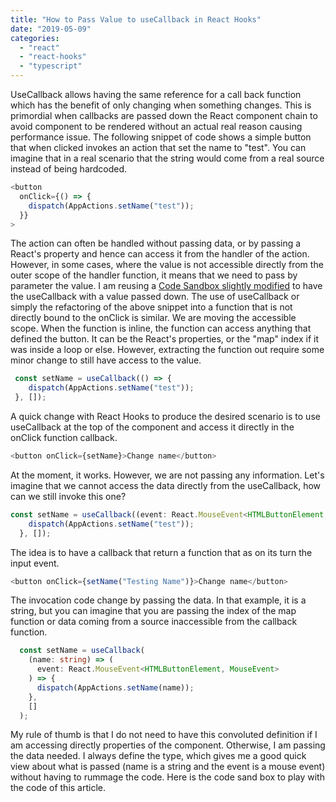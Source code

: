 ```yaml
---
title: "How to Pass Value to useCallback in React Hooks"
date: "2019-05-09"
categories: 
  - "react"
  - "react-hooks"
  - "typescript"
---
```


UseCallback allows having the same reference for a call back function which has the benefit of only changing when something changes. This is primordial when callbacks are passed down the React component chain to avoid component to be rendered without an actual real reason causing performance issue. The following snippet of code shows a simple button that when clicked invokes an action that set the name to "test". You can imagine that in a real scenario that the string would come from a real source instead of being hardcoded.

```typescript
<button
  onClick={() => {
    dispatch(AppActions.setName("test"));
  }}
>
```

The action can often be handled without passing data, or by passing a React's property and hence can access it from the handler of the action. However, in some cases, where the value is not accessible directly from the outer scope of the handler function, it means that we need to pass by parameter the value. I am reusing a [Code Sandbox slightly modified](https://codesandbox.io/s/mj0o4l2y4x) to have the useCallback with a value passed down. The use of useCallback or simply the refactoring of the above snippet into a function that is not directly bound to the onClick is similar. We are moving the accessible scope. When the function is inline, the function can access anything that defined the button. It can be the React's properties, or the "map" index if it was inside a loop or else. However, extracting the function out require some minor change to still have access to the value.

```typescript
 const setName = useCallback(() => {
    dispatch(AppActions.setName("test"));
 }, []);
```

A quick change with React Hooks to produce the desired scenario is to use useCallback at the top of the component and access it directly in the onClick function callback.

```typescript
<button onClick={setName}>Change name</button>
```

At the moment, it works. However, we are not passing any information. Let's imagine that we cannot access the data directly from the useCallback, how can we still invoke this one?

```typescript
const setName = useCallback((event: React.MouseEvent<HTMLButtonElement, MouseEvent>) => {
    dispatch(AppActions.setName("test"));
  }, []);
```

The idea is to have a callback that return a function that as on its turn the input event.

```typescript
<button onClick={setName("Testing Name")}>Change name</button>
```

The invocation code change by passing the data. In that example, it is a string, but you can imagine that you are passing the index of the map function or data coming from a source inaccessible from the callback function.

```typescript
  const setName = useCallback(
    (name: string) => (
      event: React.MouseEvent<HTMLButtonElement, MouseEvent>
    ) => {
      dispatch(AppActions.setName(name));
    },
    []
  );
```

My rule of thumb is that I do not need to have this convoluted definition if I am accessing directly properties of the component. Otherwise, I am passing the data needed. I always define the type, which gives me a good quick view about what is passed (name is a string and the event is a mouse event) without having to rummage the code. Here is the code sand box to play with the code of this article.

<CodeSandbox codeSandboxId="mj0o4l2y4x" />
